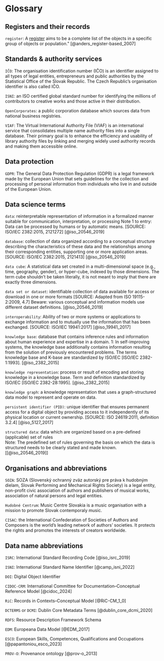 # Glossary {#glossary .unnumbered}

## Registers and their records

`register`: A [register](#glossary) aims to be a complete list of the objects in a specific group of objects or population." [@anders_register-based_2007]

## Standards & authority services

`IČO`: The organisation identification number (IČO) is an identifier assigned to all types of legal entities, entrepreneurs and public authorities by the Statistical Office of the Slovak Republic. The Czech Republic's organisation identifier is also called IČO.

`ISNI`: an ISO certified global standard number for identifying the millions of contributors to creative works and those active in their distribution.

`OpenCorporates`: a public corporation database which sources data from national business registries.

`VIAF`: The Virtual International Authority File (VIAF) is an international service that consolidates multiple name authority files into a single database. Their primary goal is to enhance the efficiency and usability of library authority files by linking and merging widely used authority records and making them accessible online.

## Data protection

`GDPR`: The General Data Protection Regulation (GDPR) is a legal framework made by the European Union that sets guidelines for the collection and processing of personal information from individuals who live in and outside of the European Union.

## Data science terms

`data`: reinterpretable representation of information in a formalized manner suitable for communication, interpretation, or processing Note 1 to entry: Data can be processed by humans or by automatic means. \[SOURCE: ISO/IEC 2382:2015, 2121272\] [@iso_20546_2019]

`database`: collection of data organized according to a conceptual structure describing the characteristics of these data and the relationships among their corresponding entities, supporting one or more application areas. \[SOURCE: ISO/IEC 2382:2015, 2121413\] [@iso_20546_2019]

`data cube`: A statistical data set created in a multi-dimensional space (e.g., time, geography, gender), or hyper-cube, indexed by those dimensions. The term cube shouldn't be taken literally, it is not meant to imply that there are exactly three dimensions.

`data set or dataset`: identifiable collection of data available for access or download in one or more formats \[SOURCE: Adapted from ISO 19115-2:2009, 4.7\] Beware: various conceptual and information models use different dataset definitions. [@iso_20546_2019]

`interoperability`: Ability of two or more systems or applications to exchange information and to mutually use the information that has been exchanged. \[SOURCE: ISO/IEC 19941:2017\] [@iso_19941_2017]

`knowledge base`: database that contains inference rules and information about human experience and expertise in a domain. 1: In self-improving systems, the knowledge base additionally contains information resulting from the solution of previously encountered problems. The terms knowledge base and K-base are standardized by ISO/IEC \[ISO/IEC 2382-1:1993\]. [@iso_2382_2015]

`knowledge representation`: process or result of encoding and storing knowledge in a knowledge base. Term and definition standardized by ISO/IEC \[ISO/IEC 2382-28:1995\]. [@iso_2382_2015]

`knowledge graph`: a knowledge representation that uses a graph-structured data model to represent and operate on data.

`persistent identifier (PID)`: unique identifier that ensures permanent access for a digital object by providing access to it independently of its physical location or current ownership. \[SOURCE: ISO 24619:2011, definition 3.2.4\] [@iso_5127_2017]

`structured data`: data which are organized based on a pre-defined (applicable) set of rules\
Note: The predefined set of rules governing the basis on which the data is structured needs to be clearly stated and made known. \[[@iso_20546_2019]\]

## Organisations and abbreviations

`SOZA`: SOZA (Slovenský ochranný zväz autorský pre práva k hudobným dielam, Slovak Performing and Mechanical Rights Society) is a legal entity, non-profit civic association of authors and publishers of musical works, association of natural persons and legal entities.

`Hudobné Centrum`: Music Centre Slovakia is a music organisation with a mission to promote Slovak contemporaly music.

`CISAC`: the International Confederation of Societies of Authors and Composers is the world’s leading network of authors’ societies. It protects the rights and promotes the interests of creators worldwide.

## Data name abbreviations

`ISRC`: International Standard Recording Code [@iso_isrc_2019]

`ISNI`: International Standard Name Identifier [@camp_isni_2022]

`DOI`: Digital Object Identifier

`CIDOC-CRM`: International Committee for Documentation–Conceptual Reference Model [@cidoc_2024]

`RiC`: Records in Contexts–Conceptual Model [@RiC-CM_1_0]

`DCTERMS` or `DCMI`: Dublin Core Metadata Terms [@dublin_core_dcmi_2020]

`RDFS`: Resource Description Framework Schema

`EDM`: Europeana Data Model [@EDM_2017]

`ESCO`: European Skills, Competences, Qualifications and Occupations [@papantoniou_esco_2023]

`PROV-O`: Provenance ontology [@prov-o_2013]
